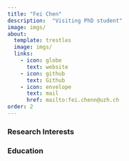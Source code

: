 ```yaml
---
title: "Fei Chen"
description:  "Visiting PhD student"
image: imgs/
about:
  template: trestles
  image: imgs/
  links:
    - icon: globe
      text: website
    - icon: github
      text: Github
    - icon: envelope
      text: mail
      href: mailto:fei.chenn@uzh.ch
order: 2
---
```


### Research Interests

### Education


